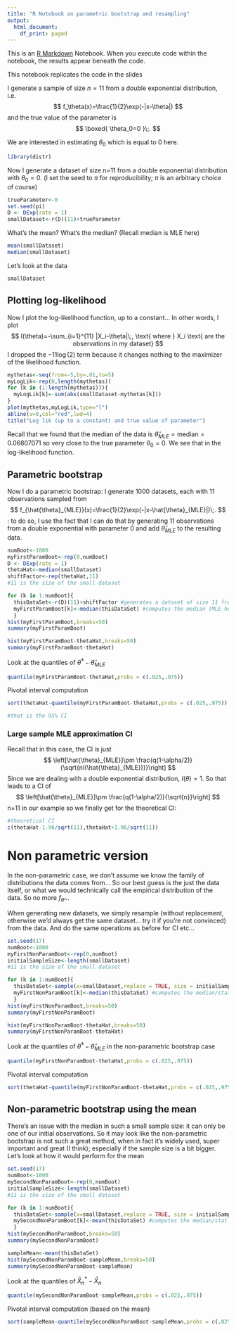```yaml
---
title: "R Notebook on parametric bootstrap and resampling"
output:
  html_document:
    df_print: paged
---
```


This is an [R Markdown](http://rmarkdown.rstudio.com) Notebook. When you execute code within the notebook, the results appear beneath the code. 

This notebook replicates the code in the slides

I generate a sample of size $n=11$ from a double exponential distribution, i.e. 
$$
f_\theta(x)=\frac{1}{2}\exp(-|x-\theta|)
$$
and the true value of the parameter is 
$$
\boxed{
\theta_0=0
}\;.
$$

We are interested in estimating $\theta_0$ which is equal to 0 here. 

```r
library(distr)
```
Now I generate a dataset of size n=11 from a double exponential distribution with $\theta_0=0$. (I set the seed to $\pi$ for reproducibility; $\pi$ is an arbitrary choice of course)
```r
trueParameter<-0
set.seed(pi)
D <- DExp(rate = 1) 
smallDataset<-r(D)(11)+trueParameter
```
What's the mean? What's the median? (Recall median is MLE here)
```r
mean(smallDataset)
median(smallDataset)
```
Let's look at the data
```r
smallDataset
```
## Plotting log-likelihood
Now I plot the log-likelihood function, up to a constant... In other words, I plot 
$$
l(\theta)=-\sum_{i=1}^{11} |X_i-\theta|\;, \text{ where } X_i \text{ are the observations in my dataset}
$$
I dropped the $-11 \log(2)$ term because it changes nothing to the maximizer of the likelihood function. 
```r
mythetas<-seq(from=-5,by=.01,to=5)
myLogLik<-rep(0,length(mythetas))
for (k in (1:length(mythetas))){
  myLogLik[k]=-sum(abs(smallDataset-mythetas[k]))    
}
plot(mythetas,myLogLik,type="l")
abline(v=0,col="red",lwd=4)
title("Log lik (up to a constant) and true value of parameter")
```

Recall that we found that the median of the data is $\hat{\theta}_{MLE}=\text{median}=0.06807071$ so very close to the true parameter $\theta_0=0$. We see that in the log-likelihood function.  

## Parametric bootstrap
Now I do a parametric bootstrap: I generate 1000 datasets, each with 11 observations sampled from 
$$
f_{\hat{\theta}_{MLE}}(x)=\frac{1}{2}\exp(-|x-\hat{\theta}_{MLE}|)\;.
$$
\textbf{Technical note}: to do so, I use the fact that I can do that by generating 11 observations from a double exponential with parameter 0 and add $\hat{\theta}_{MLE}$ to the resulting data. 

```r
numBoot<-1000
myFirstParamBoot<-rep(0,numBoot)
D <- DExp(rate = 1)
thetaHat<-median(smallDataset)
shiftFactor<-rep(thetaHat,11)
#11 is the size of the small dataset 

for (k in 1:numBoot){
  thisDataSet<-r(D)(11)+shiftFactor #generates a dataset of size 11 from the right distribution
  myFirstParamBoot[k]<-median(thisDataSet) #computes the median (MLE here) for this dataset
  }
hist(myFirstParamBoot,breaks=50)
summary(myFirstParamBoot)
```

```r
hist(myFirstParamBoot-thetaHat,breaks=50)
summary(myFirstParamBoot-thetaHat)
```
Look at the quantiles of $\hat{\theta}^*-\hat{\theta}_{MLE}$
```r
quantile(myFirstParamBoot-thetaHat,probs = c(.025,.975)) 
```

Pivotal interval computation
```r
sort(thetaHat-quantile(myFirstParamBoot-thetaHat,probs = c(.025,.975)) )

#that is the 95% CI
```
### Large sample MLE approximation CI
Recall that in this case, the CI is just 
$$
\left[\hat{\theta}_{MLE}]\pm \frac{q(1-\alpha/2)}{\sqrt{nI(\hat{\theta}_{MLE})}}\right]
$$
Since we are dealing with a double exponential distribution, $I(\theta)=1$. So that leads to a CI of 
$$
\left[\hat{\theta}_{MLE}]\pm \frac{q(1-\alpha/2)}{\sqrt{n}}\right]
$$
n=11 in our example so we finally get for the theoretical CI:
```r
#theoretical CI 
c(thetaHat-1.96/sqrt(11),thetaHat+1.96/sqrt(11))
```

# Non parametric version

In the non-parametric case, we don't assume we know the family of distributions the data comes from... So our best guess is the just the data itself, or what we would technically call the empirical distribution of the data. So no more $f_{\hat{\theta}}$... 

When generating new datasets, we simply resample (without replacement, otherwise we'd always get the same dataset... try it if you're not convinced) from the data. And do the same operations as before for CI etc... 

```r
set.seed(17)
numBoot<-1000
myFirstNonParamBoot<-rep(0,numBoot)
initialSampleSize<-length(smallDataset)
#11 is the size of the small dataset 

for (k in 1:numBoot){
  thisDataSet<-sample(x=smallDataset,replace = TRUE, size = initialSampleSize) #generates a dataset of size 11 by resampling from the original data/empirical distribution. This is the only difference with our parametric bootstrap chunk!
  myFirstNonParamBoot[k]<-median(thisDataSet) #computes the median/stat of interest here for this dataset
  }
hist(myFirstNonParamBoot,breaks=50)
summary(myFirstNonParamBoot)
```

```r
hist(myFirstNonParamBoot-thetaHat,breaks=50)
summary(myFirstNonParamBoot-thetaHat)
```
Look at the quantiles of $\hat{\theta}^*-\hat{\theta}_{MLE}$ in the non-parametric bootstrap case
```r
quantile(myFirstNonParamBoot-thetaHat,probs = c(.025,.975)) 
```

Pivotal interval computation
```r
sort(thetaHat-quantile(myFirstNonParamBoot-thetaHat,probs = c(.025,.975)) )
```

## Non-parametric bootstrap using the mean
There's an issue with the median in such a small sample size: it can only be one of our initial observations. So it may look like the non-parametric bootstrap is not such a great method, when in fact it's widely used, super important and great (I think); especially if the sample size is a bit bigger. 
Let's look at how it would perform for the mean

```r
set.seed(17)
numBoot<-1000
mySecondNonParamBoot<-rep(0,numBoot)
initialSampleSize<-length(smallDataset)
#11 is the size of the small dataset 

for (k in 1:numBoot){
  thisDataSet<-sample(x=smallDataset,replace = TRUE, size = initialSampleSize) #generates a dataset of size 11 by resampling from the original data/empirical distribution. This is the only difference with our parametric bootstrap chunk!
  mySecondNonParamBoot[k]<-mean(thisDataSet) #computes the median/stat of interest here for this dataset
  }
hist(mySecondNonParamBoot,breaks=50)
summary(mySecondNonParamBoot)
```
```r
sampleMean<-mean(thisDataSet)
hist(mySecondNonParamBoot-sampleMean,breaks=50)
summary(mySecondNonParamBoot-sampleMean)
```
Look at the quantiles of $\bar{X}_n^*-\bar{X}_n$
```r
quantile(mySecondNonParamBoot-sampleMean,probs = c(.025,.975)) 
```

Pivotal interval computation (based on the mean)
```r
sort(sampleMean-quantile(mySecondNonParamBoot-sampleMean,probs = c(.025,.975)) )
```

